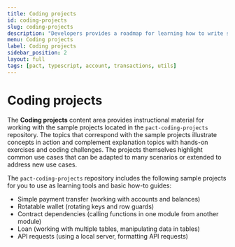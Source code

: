 ```yaml
---
title: Coding projects
id: coding-projects
slug: coding-projects
description: "Developers provides a roadmap for learning how to write smart contracts and frontend user interfaces for applications that run on the Kadena blockchain network."
menu: Coding projects
label: Coding projects
sidebar_position: 2
layout: full
tags: [pact, typescript, account, transactions, utils]
---
```


# Coding projects

The **Coding projects** content area provides instructional material for working with the sample projects located in the `pact-coding-projects` repository.
The topics that correspond with the sample projects illustrate concepts in action and complement explanation topics with hands-on exercises and coding challenges. 
The projects themselves highlight common use cases that can be adapted to many scenarios or extended to address new use cases.

The `pact-coding-projects` repository includes the following sample projects for you to use as learning tools and basic how-to guides:

- Simple payment transfer (working with accounts and balances)
- Rotatable wallet (rotating keys and row guards)
- Contract dependencies (calling functions in one module from another module)
- Loan (working with multiple tables, manipulating data in tables)
- API requests (using a local server, formatting API requests)

